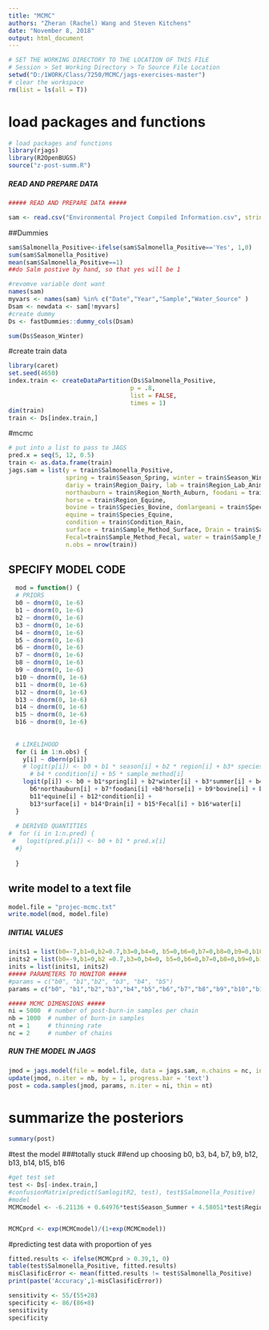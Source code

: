 ```yaml
---
title: "MCMC"
authors: "Zheran (Rachel) Wang and Steven Kitchens"
date: "November 8, 2018"
output: html_document
---
```


```r

# SET THE WORKING DIRECTORY TO THE LOCATION OF THIS FILE
# Session > Set Working Directory > To Source File Location
setwd("D:/1WORK/Class/7250/MCMC/jags-exercises-master")
# clear the workspace
rm(list = ls(all = T))

```
# load packages and functions
```r
# load packages and functions
library(rjags)
library(R2OpenBUGS)
source("z-post-summ.R")
```


##### READ AND PREPARE DATA #####
```r
##### READ AND PREPARE DATA #####

sam <- read.csv("Environmental Project Compiled Information.csv", stringsAsFactors = T)


```


##Dummies
```r

sam$Salmonella_Positive<-ifelse(sam$Salmonella_Positive=='Yes', 1,0)
sum(sam$Salmonella_Positive)
mean(sam$Salmonella_Positive==1)
##do Salm postive by hand, so that yes will be 1

#revomve variable dont want
names(sam)
myvars <- names(sam) %in% c("Date","Year","Sample","Water_Source" )
Dsam <- newdata <- sam[!myvars]
#create dummy
Ds <- fastDummies::dummy_cols(Dsam)

sum(Ds$Season_Winter)
```
#create train data
```r
library(caret)
set.seed(4650)
index.train <- createDataPartition(Ds$Salmonella_Positive, 
                                  p = .8, 
                                  list = FALSE, 
                                  times = 1)
dim(train)
train <- Ds[index.train,]
```

#mcmc
```r

# put into a list to pass to JAGS
pred.x = seq(5, 12, 0.5)
train <- as.data.frame(train)
jags.sam = list(y = train$Salmonella_Positive, 
                spring = train$Season_Spring, winter = train$Season_Winter, summer=train$Season_Summer, 
                dariy = train$Region_Dairy, lab = train$Region_Lab_Animal_Health,
                northauburn = train$Region_North_Auburn, foodani = train$Region_Food_Animal_Barn,
                horse = train$Region_Equine,
                bovine = train$Species_Bovine, domlargeani = train$Species_Domestic_large_animal, 
                equine = train$Species_Equine,
                condition = train$Condition_Rain, 
                surface = train$Sample_Method_Surface, Drain = train$Sample_Method_Drain, 
                Fecal=train$Sample_Method_Fecal, water = train$Sample_Method_Water,
                n.obs = nrow(train))

```
## SPECIFY MODEL CODE #
```r
  mod = function() {
  # PRIORS
  b0 ~ dnorm(0, 1e-6)
  b1 ~ dnorm(0, 1e-6)
  b2 ~ dnorm(0, 1e-6)
  b3 ~ dnorm(0, 1e-6)
  b4 ~ dnorm(0, 1e-6)
  b5 ~ dnorm(0, 1e-6)
  b6 ~ dnorm(0, 1e-6)
  b7 ~ dnorm(0, 1e-6)
  b8 ~ dnorm(0, 1e-6)
  b9 ~ dnorm(0, 1e-6)
  b10 ~ dnorm(0, 1e-6)
  b11 ~ dnorm(0, 1e-6)
  b12 ~ dnorm(0, 1e-6)
  b13 ~ dnorm(0, 1e-6)
  b14 ~ dnorm(0, 1e-6)
  b15 ~ dnorm(0, 1e-6)
  b16 ~ dnorm(0, 1e-6)
  
  
  # LIKELIHOOD
  for (i in 1:n.obs) {
    y[i] ~ dbern(p[i])
    # logit(p[i]) <- b0 + b1 * season[i] + b2 * region[i] + b3* species[i] +
      # b4 * condition[i] + b5 * sample_method[i]
    logit(p[i]) <- b0 + b1*spring[i] + b2*winter[i] + b3*summer[i] + b4*dariy[i] + b5*lab[i] +
      b6*northauburn[i] + b7*foodani[i] +b8*horse[i] + b9*bovine[i] + b10*domlargeani[i] + 
      b11*equine[i] + b12*condition[i] +
      b13*surface[i] + b14*Drain[i] + b15*Fecal[i] + b16*water[i] 
  }
  
  # DERIVED QUANTITIES
#  for (i in 1:n.pred) {
 #   logit(pred.p[i]) <- b0 + b1 * pred.x[i]
  #}
  
  }
```
## write model to a text file
```r
model.file = "projec-mcmc.txt"
write.model(mod, model.file)
```
##### INITIAL VALUES #####
```r
inits1 = list(b0=-7,b1=0,b2=0.7,b3=0,b4=0, b5=0,b6=0,b7=0,b8=0,b9=0,b10=0,b11=0,b12=0,b13=0,b14=0,b15=0,b16=0)
inits2 = list(b0=-9,b1=0,b2 =0.7,b3=0,b4=0, b5=0,b6=0,b7=0,b8=0,b9=0,b10=0,b11=0,b12=0,b13=0,b14=0,b15=0,b16=0)
inits = list(inits1, inits2)
##### PARAMETERS TO MONITOR #####
#params = c("b0", "b1","b2", "b3", "b4", "b5")
params = c("b0", "b1","b2","b3","b4","b5","b6","b7","b8","b9","b10","b11","b12","b13","b14","b15","b16")

##### MCMC DIMENSIONS #####
ni = 5000  # number of post-burn-in samples per chain
nb = 1000  # number of burn-in samples
nt = 1     # thinning rate
nc = 2     # number of chains


```

##### RUN THE MODEL IN JAGS #####
```r
jmod = jags.model(file = model.file, data = jags.sam, n.chains = nc, inits = inits, n.adapt = 1000)
update(jmod, n.iter = nb, by = 1, progress.bar = 'text')
post = coda.samples(jmod, params, n.iter = ni, thin = nt)
```

# summarize the posteriors
```r
summary(post)
```



#test the model
###totally stuck
##end up choosing b0, b3, b4, b7, b9, b12, b13, b14, b15, b16
```r
#get test set
test <- Ds[-index.train,]
#confusionMatrix(predict(SamlogitR2, test), test$Salmonella_Positive)
#model
MCMCmodel <- -6.21136 + 0.64976*test$Season_Summer + 4.58051*test$Region_Dairy + 3.36175*test$Region_Food_Animal_Barn + 1.35730*test$Species_Bovine +-0.62271*test$Condition_Rain +0.99572*test$Sample_Method_Surface + 2.48687*test$Sample_Method_Drain + 2.13229*test$Sample_Method_Fecal + 2.82124*test$Sample_Method_Water


MCMCprd <- exp(MCMCmodel)/(1+exp(MCMCmodel))

```
#predicting test data with proportion of yes

```r

fitted.results <- ifelse(MCMCprd > 0.39,1, 0)
table(test$Salmonella_Positive, fitted.results)
misClasificError <- mean(fitted.results != test$Salmonella_Positive)
print(paste('Accuracy',1-misClasificError))
```

```r
sensitivity <- 55/(55+28)
specificity <- 86/(86+8)
sensitivity
specificity
```


